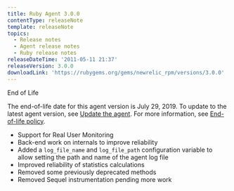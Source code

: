 ```yaml
---
title: Ruby Agent 3.0.0
contentType: releaseNote
template: releaseNote
topics:
  - Release notes
  - Agent release notes
  - Ruby release notes
releaseDateTime: '2011-05-11 21:37'
releaseVersion: 3.0.0
downloadLink: 'https://rubygems.org/gems/newrelic_rpm/versions/3.0.0'
---
```


<div id="watermark">End of Life</div>
<div className="callout-important"><p>The end-of-life date for this agent version is July 29, 2019. To update to the latest agent version, see <a href="/docs/agents/manage-apm-agents/installation/update-new-relic-agent">Update the agent</a>. For more information, see <a href="/docs/agents/manage-apm-agents/maintenance/new-relic-agent-plugin-end-life-policy">End-of-life policy</a>.</p></div>

*   Support for Real User Monitoring
*   Back-end work on internals to improve reliability
*   Added a `log_file_name` and `log_file_path` configuration variable to allow setting the path and name of the agent log file
*   Improved reliability of statistics calculations
*   Removed some previously deprecated methods
*   Removed Sequel instrumentation pending more work